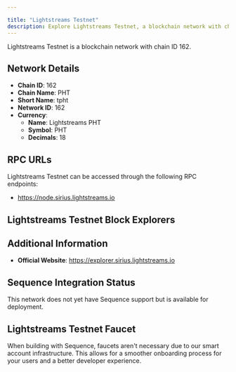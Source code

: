 ```yaml
---

title: "Lightstreams Testnet"
description: Explore Lightstreams Testnet, a blockchain network with chain ID 162. Learn about its native currency, Lightstreams PHT, and how to interact with the network.
---
```




Lightstreams Testnet is a blockchain network with chain ID 162.

## Network Details

- **Chain ID**: 162
- **Chain Name**: PHT
- **Short Name**: tpht
- **Network ID**: 162
- **Currency**: 
  - **Name**: Lightstreams PHT
  - **Symbol**: PHT
  - **Decimals**: 18

## RPC URLs

Lightstreams Testnet can be accessed through the following RPC endpoints:

- https://node.sirius.lightstreams.io

## Lightstreams Testnet Block Explorers



## Additional Information

- **Official Website**: https://explorer.sirius.lightstreams.io

## Sequence Integration Status

This network does not yet have Sequence support but is available for deployment.

## Lightstreams Testnet Faucet

When building with Sequence, faucets aren't necessary due to our smart account infrastructure. This allows for a smoother onboarding process for your users and a better developer experience.
